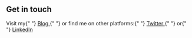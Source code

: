 ## Get in touch

<p>
  Visit my{" "}
  <a
    target="_blank"
    rel="noopener noreferrer"
    href="https://lloydlobo.hashnode.dev"
  >
    Blog
  </a>{" "}
  or find me on other platforms:{" "}
  <a
    target="_blank"
    rel="noopener noreferrer"
    href="https://twitter/thelloydlobo.com"
  >
    Twitter
  </a>{" "}
  or{" "}
  <a
    target="_blank"
    rel="noopener noreferrer"
    href="https://www.linkedin.com/in/thelloydlobo"
  >
    LinkedIn
  </a>
</p>
